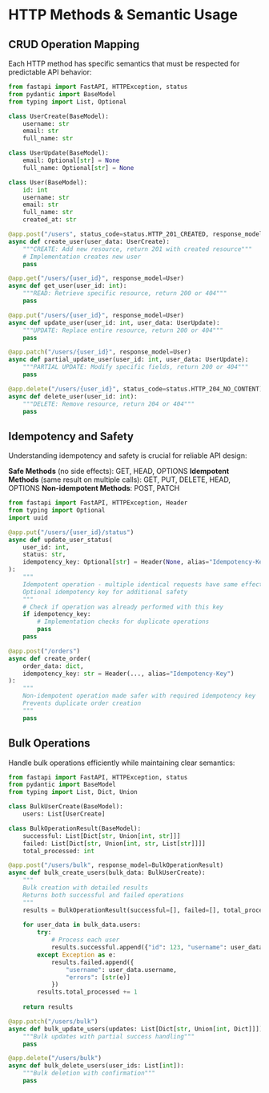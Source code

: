 # HTTP Methods & Semantic Usage

## CRUD Operation Mapping

Each HTTP method has specific semantics that must be respected for predictable API behavior:

```python
from fastapi import FastAPI, HTTPException, status
from pydantic import BaseModel
from typing import List, Optional

class UserCreate(BaseModel):
    username: str
    email: str
    full_name: str

class UserUpdate(BaseModel):
    email: Optional[str] = None
    full_name: Optional[str] = None

class User(BaseModel):
    id: int
    username: str
    email: str
    full_name: str
    created_at: str

@app.post("/users", status_code=status.HTTP_201_CREATED, response_model=User)
async def create_user(user_data: UserCreate):
    """CREATE: Add new resource, return 201 with created resource"""
    # Implementation creates new user
    pass

@app.get("/users/{user_id}", response_model=User)
async def get_user(user_id: int):
    """READ: Retrieve specific resource, return 200 or 404"""
    pass

@app.put("/users/{user_id}", response_model=User)
async def update_user(user_id: int, user_data: UserUpdate):
    """UPDATE: Replace entire resource, return 200 or 404"""
    pass

@app.patch("/users/{user_id}", response_model=User)
async def partial_update_user(user_id: int, user_data: UserUpdate):
    """PARTIAL UPDATE: Modify specific fields, return 200 or 404"""
    pass

@app.delete("/users/{user_id}", status_code=status.HTTP_204_NO_CONTENT)
async def delete_user(user_id: int):
    """DELETE: Remove resource, return 204 or 404"""
    pass
```

## Idempotency and Safety

Understanding idempotency and safety is crucial for reliable API design:

**Safe Methods** (no side effects): GET, HEAD, OPTIONS
**Idempotent Methods** (same result on multiple calls): GET, PUT, DELETE, HEAD, OPTIONS
**Non-idempotent Methods**: POST, PATCH

```python
from fastapi import FastAPI, HTTPException, Header
from typing import Optional
import uuid

@app.put("/users/{user_id}/status")
async def update_user_status(
    user_id: int,
    status: str,
    idempotency_key: Optional[str] = Header(None, alias="Idempotency-Key")
):
    """
    Idempotent operation - multiple identical requests have same effect
    Optional idempotency key for additional safety
    """
    # Check if operation was already performed with this key
    if idempotency_key:
        # Implementation checks for duplicate operations
        pass
    pass

@app.post("/orders")
async def create_order(
    order_data: dict,
    idempotency_key: str = Header(..., alias="Idempotency-Key")
):
    """
    Non-idempotent operation made safer with required idempotency key
    Prevents duplicate order creation
    """
    pass
```

## Bulk Operations

Handle bulk operations efficiently while maintaining clear semantics:

```python
from fastapi import FastAPI, HTTPException, status
from pydantic import BaseModel
from typing import List, Dict, Union

class BulkUserCreate(BaseModel):
    users: List[UserCreate]

class BulkOperationResult(BaseModel):
    successful: List[Dict[str, Union[int, str]]]
    failed: List[Dict[str, Union[int, str, List[str]]]]
    total_processed: int

@app.post("/users/bulk", response_model=BulkOperationResult)
async def bulk_create_users(bulk_data: BulkUserCreate):
    """
    Bulk creation with detailed results
    Returns both successful and failed operations
    """
    results = BulkOperationResult(successful=[], failed=[], total_processed=0)
    
    for user_data in bulk_data.users:
        try:
            # Process each user
            results.successful.append({"id": 123, "username": user_data.username})
        except Exception as e:
            results.failed.append({
                "username": user_data.username,
                "errors": [str(e)]
            })
        results.total_processed += 1
    
    return results

@app.patch("/users/bulk")
async def bulk_update_users(updates: List[Dict[str, Union[int, Dict]]]):
    """Bulk updates with partial success handling"""
    pass

@app.delete("/users/bulk")
async def bulk_delete_users(user_ids: List[int]):
    """Bulk deletion with confirmation"""
    pass
```